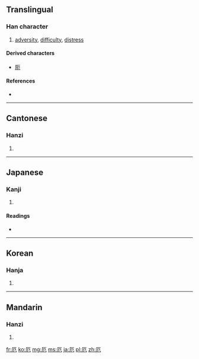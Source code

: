 {{also|阨}}
==Translingual==

===Han character===
{{Han char|rn=27|rad=厂|as=02|sn=4|four=7121<sub>2</sub>|canj=一尸山 (MSU)}}

# [[adversity]], [[difficulty]], [[distress]]

====Derived characters====
* [[阨]]

====References====
* {{Han ref|kx=0160.180|dkj=02893|dj=0367.030|hdz=10068.050|uh=5384|ud=21380|bh=A4CC|bd=42188}}

----

==Cantonese==

===Hanzi===
{{yue-hanzi|jyut=|y=ak1}}

# {{defn|Cantonese|sort=厂02}}

----

==Japanese==

===Kanji===
{{ja-kanji|grade=c|rs=厂02}}

# {{defn|Japanese|sort=厂02}}

====Readings====
* {{ja-readings|on=[[やく]] (yaku), [[が]] (ga), [[あく]] (aku)|kun=[[くるしむ]] (kurushimu), [[わざわい]] (wazawai)}}

----

==Korean==

===Hanja===
{{ko-hanja|hangeul=액|rv=aek|mr=aek}}

# {{defn|Korean|sort=厂02}}

----

==Mandarin==

===Hanzi===
{{cmn-hanzi|pin=[[è]] ([[e4]])|wg=o<sup>4</sup>}}

# {{defn|Mandarin|sort=厂02}}

[[fr:厄]]
[[ko:厄]]
[[mg:厄]]
[[ms:厄]]
[[ja:厄]]
[[pl:厄]]
[[zh:厄]]